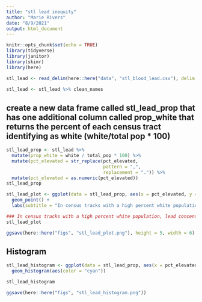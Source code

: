 ```yaml
---
title: "stl lead inequity"
author: "Marie Rivers"
date: "8/9/2021"
output: html_document
---
```


```r
knitr::opts_chunk$set(echo = TRUE)
library(tidyverse)
library(janitor)
library(skimr)
library(here)
```

```r
stl_lead <- read_delim(here::here("data", "stl_blood_lead.csv"), delim = ";")

stl_lead <- stl_lead %>% clean_names
```
## create a new data frame called stl_lead_prop that has one additional column called prop_white that returns the percent of each census tract identifying as white (white/total pop * 100)
```r
stl_lead_prop <- stl_lead %>%
  mutate(prop_white = white / total_pop * 100) %>%
  mutate(pct_elevated = str_replace(pct_elevated,
                                    pattern = ",",
                                    replacement = ".")) %>%
  mutate(pct_elevated = as.numeric(pct_elevated))
stl_lead_prop 
```

```r
stl_lead_plot <- ggplot(data = stl_lead_prop, aes(x = pct_elevated, y = prop_white)) +
  geom_point() +
  labs(subtitle = "In census tracks with a high percent white population, lead concentrations tend to be lower. In census tracks with lower percent white population, lead concentrations tend to be higher.")

### In census tracks with a high percent white population, lead concentrations tend to be lower. In census tracks with lower percent white population, lead concentrations tend to be higher.
stl_lead_plot

ggsave(here::here("figs", "stl_lead_plot.png"), height = 5, width = 6)
```
## Histogram
```r
stl_lead_histogram <- ggplot(data = stl_lead_prop, aes(x = pct_elevated)) +
  geom_histogram(aes(color = "cyan"))

stl_lead_histogram

ggsave(here::here("figs", "stl_lead_histogram.png"))
```




